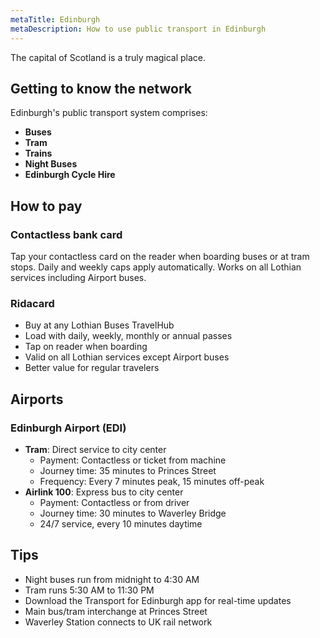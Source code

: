 ```yaml
---
metaTitle: Edinburgh
metaDescription: How to use public transport in Edinburgh
---
```


The capital of Scotland is a truly magical place. 

## Getting to know the network

Edinburgh's public transport system comprises:
- **Buses**
- **Tram**
- **Trains**
- **Night Buses**
- **Edinburgh Cycle Hire**

## How to pay

### Contactless bank card
Tap your contactless card on the reader when boarding buses or at tram stops. Daily and weekly caps apply automatically. Works on all Lothian services including Airport buses.

### Ridacard
- Buy at any Lothian Buses TravelHub
- Load with daily, weekly, monthly or annual passes
- Tap on reader when boarding
- Valid on all Lothian services except Airport buses
- Better value for regular travelers

## Airports

### Edinburgh Airport (EDI)
- **Tram**: Direct service to city center
  - Payment: Contactless or ticket from machine
  - Journey time: 35 minutes to Princes Street
  - Frequency: Every 7 minutes peak, 15 minutes off-peak
- **Airlink 100**: Express bus to city center
  - Payment: Contactless or from driver
  - Journey time: 30 minutes to Waverley Bridge
  - 24/7 service, every 10 minutes daytime

## Tips
- Night buses run from midnight to 4:30 AM
- Tram runs 5:30 AM to 11:30 PM
- Download the Transport for Edinburgh app for real-time updates
- Main bus/tram interchange at Princes Street
- Waverley Station connects to UK rail network
